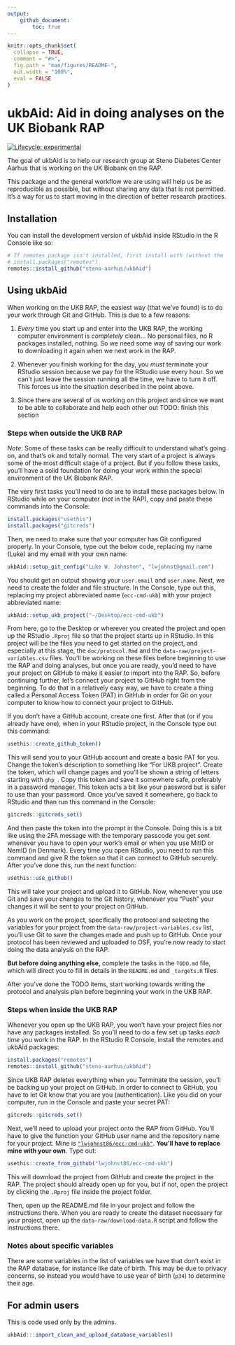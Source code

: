 ```yaml
---
output: 
    github_document:
        toc: true
---
```


<!-- README.md is generated from README.Rmd. Please edit that file -->

```r
knitr::opts_chunk$set(
  collapse = TRUE,
  comment = "#>",
  fig.path = "man/figures/README-",
  out.width = "100%",
  eval = FALSE
)
```

# ukbAid: Aid in doing analyses on the UK Biobank RAP

<!-- badges: start -->

[![Lifecycle:
experimental](https://img.shields.io/badge/lifecycle-experimental-orange.svg)](https://lifecycle.r-lib.org/articles/stages.html#experimental)

<!-- badges: end -->

The goal of ukbAid is to help our research group at Steno Diabetes
Center Aarhus that is working on the UK Biobank on the RAP.

This package and the general workflow we are using will help us be as
reproducible as possible, but without sharing any data that is not permitted.
It's a way for us to start moving in the direction of better research practices.

## Installation

You can install the development version of ukbAid inside RStudio in the
R Console like so:

```r
# If remotes package isn't installed, first install with (without the `#` comment):
# install.packages("remotes")
remotes::install_github("steno-aarhus/ukbAid")
```

## Using ukbAid

When working on the UKB RAP, the easiest way (that we've found) is to do your 
work through Git and GitHub. This is due to a few reasons:

1. *Every* time you start up and enter into the UKB RAP, the working computer
environment is *completely* clean... No personal files, no R packages installed,
nothing. So we need some way of saving our work to downloading it again when we
next work in the RAP.

2. Whenever you finish working for the day, you *must* terminate your RStudio
session because we pay for the RStudio use every hour. So we can't just leave
the session running all the time, we have to turn it off. This forces us into
the situation described in the point above.

3. Since there are several of us working on this project and since we want to be
able to collaborate and help each other out TODO: finish this section

### Steps when outside the UKB RAP

*Note*: Some of these tasks can be really difficult to understand what's
going on, and that's ok and totally normal. The very start of a project
is always some of the most difficult stage of a project. But if you
follow these tasks, you'll have a solid foundation for doing your work
within the special environment of the UK Biobank RAP.

The very first tasks you'll need to do are to install these packages
below. In RStudio while on your computer (*not* in the RAP), copy and
paste these commands into the Console:

```r
install.packages("usethis")
install.packages("gitcreds")
```

Then, we need to make sure that your computer has Git configured
properly. In your Console, type out the below code, replacing my name
(Luke) and my email with your own name:

```r
ukbAid::setup_git_config("Luke W. Johnston", "lwjohnst@gmail.com")
```

You should get an output showing your `user.email` and `user.name`.
Next, we need to create the folder and file structure. In the Console,
type out this, replacing my project abbreviated name (`ecc-cmd-ukb`)
with your project abbreviated name:

```r
ukbAid::setup_ukb_project("~/Desktop/ecc-cmd-ukb")
```

From here, go to the Desktop or wherever you created the project and
open up the RStudio `.Rproj` file so that the project starts up in
RStudio. In this project will be the files you need to get started on
the project, and especially at this stage, the `doc/protocol.Rmd` and
the `data-raw/project-variables.csv` files. You'll be working on these
files before beginning to use the RAP and doing analyses, but once you
are ready, you'd need to have your project on GitHub to make it easier
to import into the RAP. So, before continuing further, let's connect
your project to GitHub right from the beginning. To do that in a
relatively easy way, we have to create a thing called a Personal Access
Token (PAT) in GitHub in order for Git on your computer to know how to
connect your project to GitHub.

If you don't have a GitHub account, create one first. After that (or if
you already have one), when in your RStudio project, in the Console type
out this command:

```r
usethis::create_github_token()
```

This will send you to your GitHub account and create a basic PAT for
you. Change the token's description to something like "For UKB project".
Create the token, which will change pages and you'll be shown a string
of letters starting with `ghp_`. Copy this token and save it somewhere
safe, preferably in a password manager. This token acts a bit like your
password but is safer to use than your password. Once you've saved it
somewhere, go back to RStudio and than run this command in the Console:

```r
gitcreds::gitcreds_set()
```

And then paste the token into the prompt in the Console. Doing this is a
bit like using the 2FA message with the temporary passcode you get sent
whenever you have to open your work's email or when you use MitID or
NemID (in Denmark). Every time you open RStudio, you need to run this
command and give R the token so that it can connect to GitHub securely.
After you've done this, run the next function:

```r
usethis::use_github()
```

This will take your project and upload it to GitHub. Now, whenever you
use Git and save your changes to the Git history, whenever you "Push"
your changes it will be sent to your project on GitHub.

As you work on the project, specifically the protocol and selecting the
variables for your project from the `data-raw/project-variables.csv`
list, you'll use Git to save the changes made and push up to GitHub.
Once your protocol has been reviewed and uploaded to OSF, you're now
ready to start doing the data analysis on the RAP.

**But before doing anything else**, complete the tasks in the `TODO.md`
file, which will direct you to fill in details in the `README.md` and
`_targets.R` files.

After you've done the TODO items, start working towards writing the protocol
and analysis plan before beginning your work in the UKB RAP.

### Steps when inside the UKB RAP

Whenever you open up the UKB RAP, you won't have your project files nor have any
packages installed. So you'll need to do a few set up tasks *each time* you work
in the RAP. In the RStudio R Console, install the remotes and ukbAid packages:

```r
install.packages("remotes")
remotes::install_github("steno-aarhus/ukbAid")
```

Since UKB RAP deletes everything when you Terminate the session, you'll be
backing up your project on GitHub. In order to connect to GitHub, you have
to let Git know that you are you (authentication). Like you did on your computer,
run in the Console and paste your secret PAT:

```r
gitcreds::gitcreds_set()
```

Next, we'll need to upload your project onto the RAP from GitHub. You'll
have to give the function your GitHub user name and the repository name
for your project. Mine is
[`"lwjohnst86/ecc-cmd-ukb"`](https://github.com/lwjohnst86/ecc-cmd-ukb).
**You'll have to replace mine with your own**. Type out:

```r
usethis::create_from_github("lwjohnst86/ecc-cmd-ukb")
```

This will download the project from GitHub and create the project in the
RAP. The project should already open up for you, but if not, open the
project by clicking the `.Rproj` file inside the project folder.

Then, open up the README.md file in your project and follow the instructions
there. When you are ready to create the dataset necessary for your project,
open up the `data-raw/download-data.R` script and follow the instructions there.

### Notes about specific variables

There are some variables in the list of variables we have that don't exist in
the RAP database, for instance like date of birth. This may be due to privacy
concerns, so instead you would have to use year of birth (`p34`) to determine
their age.

## For admin users

This is code used only by the admins.

```r
ukbAid:::import_clean_and_upload_database_variables()
```
